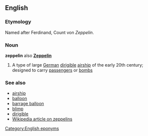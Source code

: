 ==English==
===Etymology===
Named after Ferdinand, Count von ''Zeppelin''.

===Noun===
{{wikipedia}}
'''zeppelin''' also '''[[Zeppelin]]'''

# A type of large [[German]] [[dirigible]] [[airship]] of the early 20th century; designed to carry [[passenger]]s or [[bomb]]s

===See also===
*[[airship]]
*[[balloon]]
*[[barrage balloon]]
*[[blimp]]
*[[dirigible]]
*[[w:Zeppelin|Wikipedia article on zeppelins]]

[[Category:English eponyms]]
